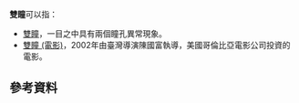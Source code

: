 '''雙瞳'''可以指：
* [[雙瞳|雙瞳]]，一目之中具有兩個瞳孔異常現象。
* [[雙瞳_(電影)|雙瞳 (電影)]]，2002年由臺灣導演陳國富執導，美國哥倫比亞電影公司投資的電影。

==參考資料==
{{reflist}}

{{disambig|S|Cat=二字消歧義}}